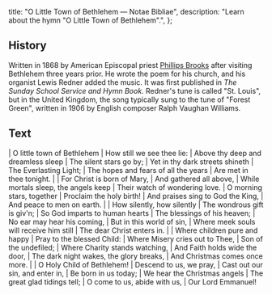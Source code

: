   title: "O Little Town of Bethlehem — Notae Bibliae",
  description: "Learn about the hymn \"O Little Town of Bethlehem\".",
};

<Initial text="O Little Town of Bethlehem" />

## History

Written in 1868 by American Episcopal priest [Phillips Brooks](/liturgy/music/composers/phillips-brooks) after visiting Bethlehem three years prior. He wrote the poem for his church, and his organist Lewis Redner added the music. It was first published in *The Sunday School Service and Hymn Book*. Redner's tune is called "St. Louis", but in the United Kingdom, the song typically sung to the tune of "Forest Green", written in 1906 by English composer Ralph Vaughan Williams.

## Text

<Poetry>
|  O little town of Bethlehem
|  How still we see thee lie:
|  Above thy deep and dreamless sleep
|  The silent stars go by;
|  Yet in thy dark streets shineth
|  The Everlasting Light;
|  The hopes and fears of all the years
|  Are met in thee tonight.
|
|  For Christ is born of Mary,
|  And gathered all above,
|  While mortals sleep, the angels keep
|  Their watch of wondering love.
|  O morning stars, together
|  Proclaim the holy birth!
|  And praises sing to God the King,
|  And peace to men on earth.
|
|  How silently, how silently
|  The wondrous gift is giv'n;
|  So God imparts to human hearts
|  The blessings of his heaven;
|  No ear may hear his coming,
|  But in this world of sin,
|  Where meek souls will receive him still
|  The dear Christ enters in.
|
|  Where children pure and happy
|  Pray to the blessed Child:
|  Where Misery cries out to Thee,
|  Son of the undefiled;
|  Where Charity stands watching,
|  And Faith holds wide the door,
|  The dark night wakes, the glory breaks,
|  And Christmas comes once more.
|
|  O Holy Child of Bethlehem!
|  Descend to us, we pray,
|  Cast out our sin, and enter in,
|  Be born in us today;
|  We hear the Christmas angels
|  The great glad tidings tell;
|  O come to us, abide with us,
|  Our Lord Emmanuel!
</Poetry>

